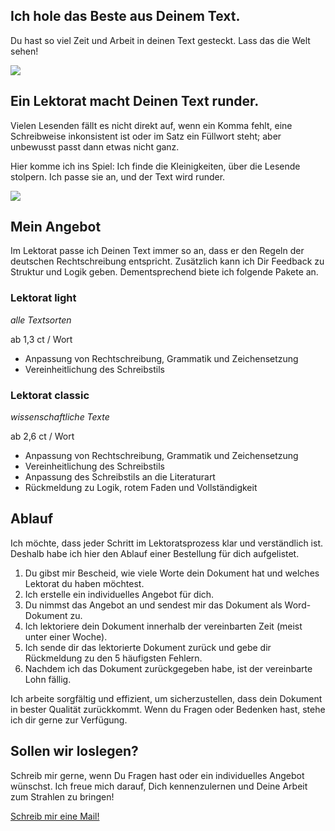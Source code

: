 ::: {.container-fluid .bg-light}
::: grid
::: {.g-col-12 .g-col-md-4 .g-start-md-2 .d-flex .align-items-center .px-3}
::: wrapper
# Ich hole das Beste aus Deinem Text.

Du hast so viel Zeit und Arbeit in deinen Text gesteckt. Lass das die Welt sehen!
:::
:::

::: {.g-col-12 .g-col-md-6}
![](assets/images/keyboard.jpg)
:::
:::
:::

::: {.container .bg-dark}
::: grid
::: {.g-col-12 .g-col-md-6 .g-start-md-2}
# Ein Lektorat macht Deinen Text runder.

Vielen Lesenden fällt es nicht direkt auf, wenn ein Komma fehlt, eine Schreibweise inkonsistent ist oder im Satz ein Füllwort steht; aber unbewusst passt dann etwas nicht ganz.

Hier komme ich ins Spiel: Ich finde die Kleinigkeiten, über die Lesende stolpern. Ich passe sie an, und der Text wird runder.
:::

::: {.g-col-12 .g-col-md-4}
![](assets/images/sarah-aufm-rad.jpeg){.portrait}
:::

:::
:::

::: {.container .bg-light}
::: grid
::: {.g-col-8 .g-start-3 .text-center}
# Mein Angebot
:::
:::

::: grid
::: {.g-col-12 .g-col-md-8 .g-start-md-3 .px-1}
<!-- Wie umfangreich darf ich Dich bei Deinem Text unterstützen?  -->

<!-- Ich lektoriere folgende Genres: -->

<!-- -   historische Romane -->
<!-- -   Chick Lit -->
<!-- -   Fantasy -->

Im Lektorat passe ich Deinen Text immer so an, dass er den Regeln der deutschen Rechtschreibung entspricht. Zusätzlich kann ich Dir Feedback zu Struktur und Logik geben. Dementsprechend biete ich folgende Pakete an.
:::
:::

::: grid
::: {.g-col-12 .g-col-md-5 .g-start-md-2 .px-1}
::: card
::: {.card-title .text-center}
### Lektorat light
:::

::: {.card-subtitle .text-center}
*alle Textsorten*

ab 1,3 ct / Wort
:::

::: card-body
-   Anpassung von Rechtschreibung, Grammatik und Zeichensetzung
-   Vereinheitlichung des Schreibstils <!-- -   Anpassung des Schreibstils an die Literaturart -->
:::
:::
:::

::: {.g-col-12 .g-col-md-5 .px-1}
::: card
::: {.card-title .text-center}
### Lektorat classic
:::

::: {.card-subtitle .text-center}
*wissenschaftliche Texte*

ab 2,6 ct / Wort
:::

::: card-body
-   Anpassung von Rechtschreibung, Grammatik und Zeichensetzung
-   Vereinheitlichung des Schreibstils
-   Anpassung des Schreibstils an die Literaturart
-   Rückmeldung zu Logik, rotem Faden und Vollständigkeit
:::
:::
:::
:::
:::

::: {.container .bg-dark}
::: grid
::: {.g-col-8 .g-start-3 .text-center}
# Ablauf
:::
:::

::: grid
::: {.g-col-12 .g-col-md-8 .g-start-md-3 .px-1}

Ich möchte, dass jeder Schritt im Lektoratsprozess klar und verständlich ist.
Deshalb habe ich hier den Ablauf einer Bestellung für dich aufgelistet. 
<!-- Von der Kontaktaufnahme bis zur finalen Zahlung findest du hier alle wichtigen Schritte, die wir gemeinsam durchlaufen werden.  -->

1.  Du gibst mir Bescheid, wie viele Worte dein Dokument hat und welches Lektorat du haben möchtest.
2.  Ich erstelle ein individuelles Angebot für dich.
3.  Du nimmst das Angebot an und sendest mir das Dokument als Word-Dokument zu.
4.  Ich lektoriere dein Dokument innerhalb der vereinbarten Zeit (meist unter einer Woche).
5.  Ich sende dir das lektorierte Dokument zurück und gebe dir Rückmeldung zu den 5 häufigsten Fehlern.
6.  Nachdem ich das Dokument zurückgegeben habe, ist der vereinbarte Lohn fällig.

Ich arbeite sorgfältig und effizient, um sicherzustellen, dass dein Dokument in bester Qualität zurückkommt.
Wenn du Fragen oder Bedenken hast, stehe ich dir gerne zur Verfügung.

:::
:::
:::

::: {.container .bg-light}
::: grid
::: {.g-col-12 .g-col-md-6 .g-start-md-3 .px-3}
# Sollen wir loslegen?

Schreib mir gerne, wenn Du Fragen hast oder ein individuelles Angebot wünschst.
Ich freue mich darauf, Dich kennenzulernen und Deine Arbeit zum Strahlen zu bringen!

[Schreib mir eine Mail!](mailto:lektorat-zeller@posteo.de){.btn .btn-dark}
:::
:::
:::
